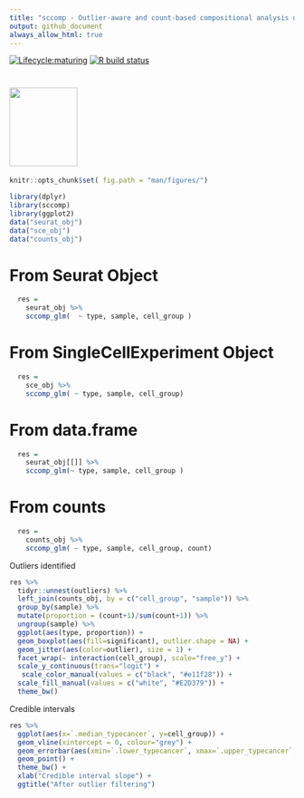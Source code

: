```yaml
---
title: "sccomp - Outlier-aware and count-based compositional analysis of single-cell data"
output: github_document
always_allow_html: true
---
```


<!-- badges: start -->
[![Lifecycle:maturing](https://img.shields.io/badge/lifecycle-maturing-blue.svg)](https://www.tidyverse.org/lifecycle/#maturing) [![R build status](https://github.com/stemangiola/tidyseurat/workflows/R-CMD-check/badge.svg)](https://github.com/stemangiola/tidyseurat/actions/)
<!-- badges: end -->

#  <img src="inst/logo-01.png" height="139px" width="120px" />

```r
knitr::opts_chunk$set( fig.path = "man/figures/")
```

```r
library(dplyr)
library(sccomp)
library(ggplot2)
data("seurat_obj")
data("sce_obj")
data("counts_obj")
```

# From Seurat Object

```r

  res =
    seurat_obj %>%
    sccomp_glm(  ~ type, sample, cell_group )

```

# From SingleCellExperiment Object

```r

  res =
    sce_obj %>%
    sccomp_glm( ~ type, sample, cell_group)

```

# From data.frame 

```r

  res =
    seurat_obj[[]] %>%
    sccomp_glm(~ type, sample, cell_group )

```

# From counts

```r

  res =
    counts_obj %>%
    sccomp_glm( ~ type, sample, cell_group, count)

```


Outliers identified

```r

res %>% 
  tidyr::unnest(outliers) %>%
  left_join(counts_obj, by = c("cell_group", "sample")) %>%
  group_by(sample) %>%
  mutate(proportion = (count+1)/sum(count+1)) %>%
  ungroup(sample) %>%
  ggplot(aes(type, proportion)) +
  geom_boxplot(aes(fill=significant), outlier.shape = NA) + 
  geom_jitter(aes(color=outlier), size = 1) + 
  facet_wrap(~ interaction(cell_group), scale="free_y") +
  scale_y_continuous(trans="logit") +
   scale_color_manual(values = c("black", "#e11f28")) +
  scale_fill_manual(values = c("white", "#E2D379")) +
  theme_bw()

```

Credible intervals

```r
res %>%
  ggplot(aes(x=`.median_typecancer`, y=cell_group)) +
  geom_vline(xintercept = 0, colour="grey") +
  geom_errorbar(aes(xmin=`.lower_typecancer`, xmax=`.upper_typecancer`, color=significant)) +
  geom_point() +
  theme_bw() +
  xlab("Credible interval slope") +
  ggtitle("After outlier filtering")
```





